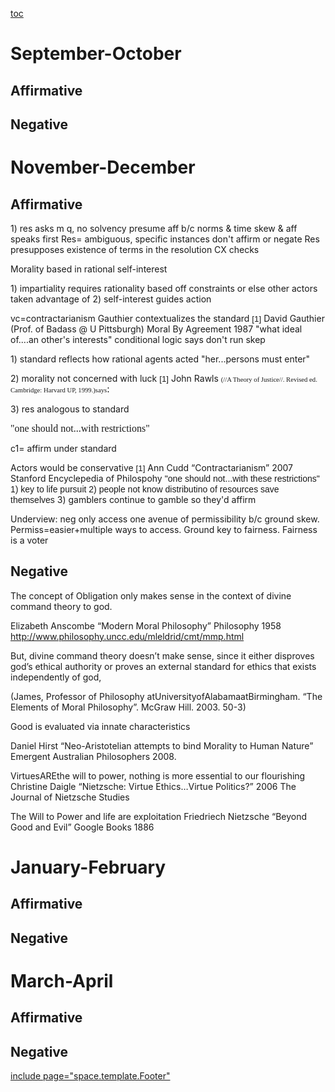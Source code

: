 [[toc]]
=September-October= 
==Affirmative== 
==Negative== 

=November-December= 
==Affirmative== 

1) res asks m q, no solvency
presume aff b/c norms & time skew & aff speaks first
Res= ambiguous, specific instances don't affirm or negate
Res presupposes existence of terms in the resolution
CX checks

Morality based in rational self-interest

1) impartiality requires rationality based off constraints or else other actors taken advantage of
2) self-interest guides action

vc=contractarianism
Gauthier contextualizes the standard
<span style="font-family: Calibri,sans-serif; font-size: 10pt;">[1]</span> David Gauthier (Prof. of Badass @ U Pittsburgh) Moral By Agreement 1987 "what ideal of....an other's interests"
conditional logic says don't run skep

1) standard reflects how rational agents acted
"her...persons must enter"

2) morality not concerned with luck
<span style="font-family: Calibri,sans-serif; font-size: 10pt;">[1]</span> John Rawls <span style="font-family: 'Times New Roman',serif; font-size: 8pt;">(//A Theory of Justice//. Revised ed. Cambridge: Harvard UP, 1999.)says</span><span style="font-family: 'Times New Roman',serif; font-size: 12pt;">: </span>

3) res analogous to standard

<span style="font-family: 'Times New Roman',serif; font-size: 12pt;">"one should not...with restrictions"</span>

c1= affirm under standard

Actors would be conservative
<span style="font-family: Calibri,sans-serif; font-size: 10pt;">[1]</span> Ann Cudd “Contractarianism” 2007 Stanford Encyclepedia of Philospohy
<span style="font-family: Calibri,sans-serif;">"one should not...with these restrictions"</span>
<span style="font-family: Calibri,sans-serif;">1) key to life pursuit</span>
<span style="font-family: Calibri,sans-serif;">2) people not know distributino of resources save themselves</span>
3) gamblers continue to gamble so they'd affirm

Underview:
neg only access one avenue of permissibility b/c ground skew. Permiss=easier+multiple ways to access.
Ground key to fairness. Fairness is a voter

==Negative== 
The concept of Obligation only makes sense in the context of divine command theory to god.

Elizabeth Anscombe “Modern Moral Philosophy” Philosophy 1958 <span style="text-decoration: none;">[[http://www.philosophy.uncc.edu/mleldrid/cmt/mmp.html]]</span>

But, divine command theory doesn’t make sense, since it either disproves god’s ethical authority or proves an external standard for ethics that exists independently of god,

(James, Professor of Philosophy atUniversityofAlabamaatBirmingham. “The Elements of Moral Philosophy”. McGraw Hill. 2003. 50-3)

Good is evaluated via innate characteristics

Daniel Hirst “Neo-Aristotelian attempts to bind Morality to Human Nature” Emergent Australian Philosophers 2008.

VirtuesAREthe will to power, nothing is more essential to our flourishing
Christine Daigle “Nietzsche: Virtue Ethics…Virtue Politics?” 2006 The Journal of Nietzsche Studies

The Will to Power and life are exploitation
Friedriech Nietzsche “Beyond Good and Evil” Google Books 1886

=January-February= 
==Affirmative== 
==Negative== 

=March-April= 
==Affirmative== 
==Negative== 

[[include page="space.template.Footer"]]
